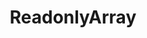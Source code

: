 ---
id: "ts_tf_med_015"
questionType: "TRUE_FALSE"
title: "ReadonlyArray"
statement: "ReadonlyArray prevents modification of array elements."
difficulty: "MEDIUM"
category: "Type Script"
correctAnswer: true
explanation: "ReadonlyArray disables methods that mutate the array like push or pop."
---